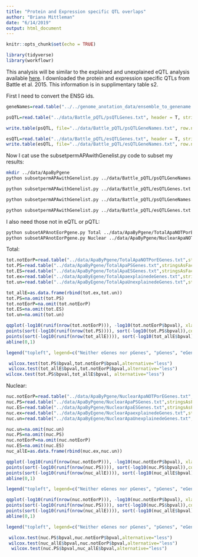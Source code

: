 ```yaml
---
title: "Protein and Expression specific QTL overlaps"
author: "Briana Mittleman"
date: "6/14/2019"
output: html_document
---
```


```r
knitr::opts_chunk$set(echo = TRUE)
```


```r
library(tidyverse)
library(workflowr)
```

This analysis will be similar to the explained and unexplained eQTL analysis available [here](exvunexpeQTL.html). I downloaded the protein and expression specific QTLs from Battle et al. 2015. This information is in supplimentary table s2. 

First I need to convert the ENSG ids.  

```r
geneNames=read.table("../../genome_anotation_data/ensemble_to_genename.txt", sep="\t", col.names = c('gene_id', 'GeneName', 'source' ),stringsAsFactors = F, header = T)

psQTL=read.table("../data/Battle_pQTL/psQTLGenes.txt", header = T, stringsAsFactors = F, col.names="gene_id") %>% inner_join(geneNames, by="gene_id") %>% select(GeneName)

write.table(psQTL, file="../data/Battle_pQTL/psQTLGeneNames.txt", row.names = F, col.names = F, quote = F, sep="\t")

esQTL=read.table("../data/Battle_pQTL/esQTLGenes.txt", header = T, stringsAsFactors = F, col.names="gene_id") %>% inner_join(geneNames, by="gene_id") %>% select(GeneName)
write.table(esQTL, file="../data/Battle_pQTL/esQTLGeneNames.txt", row.names = F, col.names = F, quote = F, sep="\t")
```


Now I cat use the subsetpermAPAwithGenelist.py code to subset my results:  

```bash
mkdir ../data/ApaByPgene
python subsetpermAPAwithGenelist.py ../data/Battle_pQTL/psQTLGeneNames.txt Total ../data/ApaByPgene/TotalApaPSGenes.txt

python subsetpermAPAwithGenelist.py ../data/Battle_pQTL/esQTLGenes.txt Total ../data/ApaByPgene/TotalApaESGenes.txt

python subsetpermAPAwithGenelist.py ../data/Battle_pQTL/psQTLGeneNames.txt Nuclear ../data/ApaByPgene/NuclearApaPSGenes.txt

python subsetpermAPAwithGenelist.py ../data/Battle_pQTL/esQTLGenes.txt Nuclear ../data/ApaByPgene/NuclearApaESGenes.txt


```
I also need those not in eQTL or pQTL: 

```bash
python subsetAPAnotEorPgene.py Total ../data/ApaByPgene/TotalApaNOTPorEGenes.txt
python subsetAPAnotEorPgene.py Nuclear ../data/ApaByPgene/NuclearApaNOTPorEGenes.txt

```


Total:

```r
tot.notEorP=read.table("../data/ApaByPgene/TotalApaNOTPorEGenes.txt",stringsAsFactors = F,col.names = c("pid", "nvar", "shape1", "shape2", "dummy", "sid", "dist", "npval", "slope", "ppval", "bpval"))
tot.PS=read.table("../data/ApaByPgene/TotalApaPSGenes.txt",stringsAsFactors = F,col.names = c("pid", "nvar", "shape1", "shape2", "dummy", "sid", "dist", "npval", "slope", "ppval", "bpval"))
tot.ES=read.table("../data/ApaByPgene/TotalApaESGenes.txt",stringsAsFactors = F, col.names = c("pid", "nvar", "shape1", "shape2", "dummy", "sid", "dist", "npval", "slope", "ppval", "bpval") )
tot.ex=read.table("../data/ApaByEgene/TotalApaexplainedeGenes.txt",stringsAsFactors = F,col.names = c("pid", "nvar", "shape1", "shape2", "dummy", "sid", "dist", "npval", "slope", "ppval", "bpval"))
tot.un=read.table("../data/ApaByEgene/TotalApaUnexplainedeGenes.txt",stringsAsFactors = F, col.names = c("pid", "nvar", "shape1", "shape2", "dummy", "sid", "dist", "npval", "slope", "ppval", "bpval") )

tot_allE=as.data.frame(rbind(tot.ex,tot.un))
tot.PS=na.omit(tot.PS)
tot.notEorP=na.omit(tot.notEorP)
tot.ES=na.omit(tot.ES)
tot.un=na.omit(tot.un)

```



```r
qqplot(-log10(runif(nrow(tot.notEorP))), -log10(tot.notEorP$bpval), xlab="-log10(Uniform)", ylab="-log10(beta pval)", main="Total Apa")
points(sort(-log10(runif(nrow(tot.PS)))), sort(-log10(tot.PS$bpval)),col= alpha("Red"))
points(sort(-log10(runif(nrow(tot_allE)))), sort(-log10(tot_allE$bpval)),col= alpha("blue"))
abline(0,1)

legend("topleft", legend=c("Neither eGenes nor pGenes", "pGenes", "eGenes"),col=c("black", "red","blue"), pch=16,bty = 'n')
```

```r
 wilcox.test(tot.PS$bpval,tot.notEorP$bpval,alternative="less")
 wilcox.test(tot_allE$bpval,tot.notEorP$bpval,alternative="less")
wilcox.test(tot.PS$bpval,tot_allE$bpval, alternative="less")
```


Nuclear:

```r
nuc.notEorP=read.table("../data/ApaByPgene/NuclearApaNOTPorEGenes.txt",stringsAsFactors = F,col.names = c("pid", "nvar", "shape1", "shape2", "dummy", "sid", "dist", "npval", "slope", "ppval", "bpval"))
nuc.PS=read.table("../data/ApaByPgene/NuclearApaPSGenes.txt",stringsAsFactors = F,col.names = c("pid", "nvar", "shape1", "shape2", "dummy", "sid", "dist", "npval", "slope", "ppval", "bpval"))
nuc.ES=read.table("../data/ApaByPgene/NuclearApaESGenes.txt",stringsAsFactors = F, col.names = c("pid", "nvar", "shape1", "shape2", "dummy", "sid", "dist", "npval", "slope", "ppval", "bpval") )
nuc.ex=read.table("../data/ApaByEgene/NuclearApaexplainedeGenes.txt",stringsAsFactors = F,col.names = c("pid", "nvar", "shape1", "shape2", "dummy", "sid", "dist", "npval", "slope", "ppval", "bpval"))
nuc.un=read.table("../data/ApaByEgene/NuclearApaUnexplainedeGenes.txt",stringsAsFactors = F, col.names = c("pid", "nvar", "shape1", "shape2", "dummy", "sid", "dist", "npval", "slope", "ppval", "bpval") )

nuc.un=na.omit(nuc.un)
nuc.PS=na.omit(nuc.PS)
nuc.notEorP=na.omit(nuc.notEorP)
nuc.ES=na.omit(nuc.ES)
nuc_allE=as.data.frame(rbind(nuc.ex,nuc.un))
```



```r
qqplot(-log10(runif(nrow(nuc.notEorP))), -log10(nuc.notEorP$bpval), xlab="-log10(Uniform)", ylab="-log10(beta pval)", main="Nuclear Apa")
points(sort(-log10(runif(nrow(nuc.PS)))), sort(-log10(nuc.PS$bpval)),col= alpha("Red"))
points(sort(-log10(runif(nrow(nuc_allE)))), sort(-log10(nuc_allE$bpval)),col= alpha("blue"))
abline(0,1)

legend("topleft", legend=c("Neither eGenes nor pGenes", "pGenes", "eGenes"),col=c("black", "red","blue","green"), pch=16,bty = 'n')
```
```r
qqplot(-log10(runif(nrow(nuc.notEorP))), -log10(nuc.notEorP$bpval), xlab="-log10(Uniform)", ylab="-log10(beta pval)", main="Nuclear Apa")
points(sort(-log10(runif(nrow(nuc.PS)))), sort(-log10(nuc.PS$bpval)),col= alpha("Red"))
points(sort(-log10(runif(nrow(nuc_allE)))), sort(-log10(nuc_allE$bpval)),col= alpha("blue"))
abline(0,1)

legend("topleft", legend=c("Neither eGenes nor pGenes", "pGenes", "eGenes"),col=c("black", "red","blue","green"), pch=16,bty = 'n')
```


```r
 wilcox.test(nuc.PS$bpval,nuc.notEorP$bpval,alternative="less")
 wilcox.test(nuc_allE$bpval,nuc.notEorP$bpval,alternative="less")
  wilcox.test(nuc.PS$bpval,nuc_allE$bpval,alternative="less")
```
